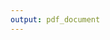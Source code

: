 ---
output: pdf_document
---

\begin{center}
\null \vfill
Dedication

This is to certify that

i. The thesis comprises only my original work except where indicated,
ii. Due acknowledgement has been made in the text to all other material used.

\vfill \null
\end{center}
\newpage

\null \vspace{0.5in}
\begin{center}
ACKNOWLDGEMENTS
\end{center}




\newpage

\null \vspace{0.5in}
\begin{center}
PREFACE
\end{center}


\newpage

\null \vspace{0.5in}
\tableofcontents

\newpage
\null \vspace{0.5in}
\addcontentsline{toc}{section}{LIST OF TABLES}
\listoftables

\newpage
\null \vspace{0.5in}
\addcontentsline{toc}{section}{LIST OF FIGURES}
\listoffigures

\newpage

\null \vspace{0.5in}
\begin{center}
\addcontentsline{toc}{section}{SYMBOLS}
SYMBOLS
\end{center}

\newpage

\null \vspace{0.5in}
\begin{center}
\addcontentsline{toc}{section}{ABBREVIATIONS}
ABBREVIATIONS
\end{center}

\newpage

\null \vspace{0.5in}
\begin{center}
\addcontentsline{toc}{section}{NOMENCLATURE}
NOMENCLATURE
\end{center}

\newpage

\null \vspace{0.5in}
\begin{center}
\addcontentsline{toc}{section}{GLOSSARY}
GLOSSARY
\end{center}

\newpage

\null \vspace{0.5in}
\begin{center}
\addcontentsline{toc}{section}{ABSTRACT}
ABSTRACT
\end{center}
